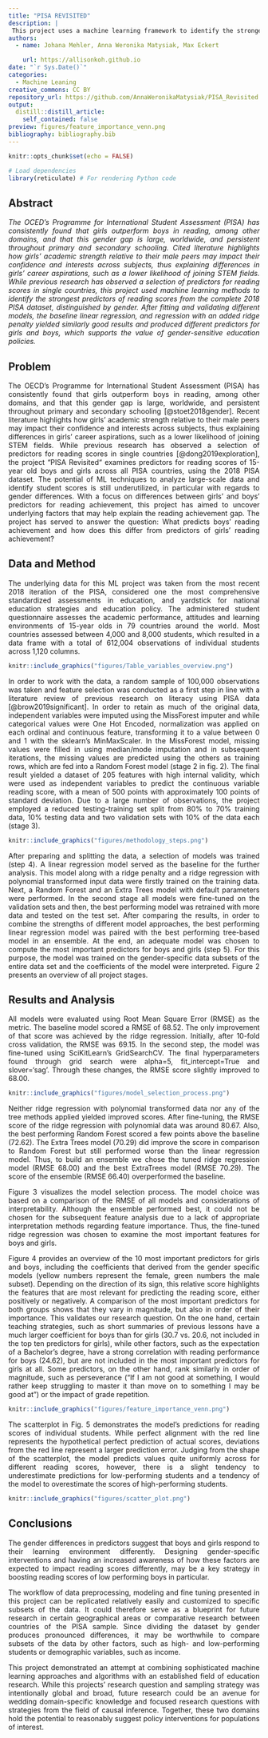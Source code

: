 ```yaml
---
title: "PISA REVISITED"
description: |
 This project uses a machine learning framework to identify the strongest predictors of reading scores, from the complete 2018 PISA dataset, for boys and girls
authors: 
  - name: Johana Mehler, Anna Weronika Matysiak, Max Eckert

    url: https://allisonkoh.github.io
date: "`r Sys.Date()`" 
categories: 
  - Machine Leaning
creative_commons: CC BY
repository_url: https://github.com/AnnaWeronikaMatysiak/PISA_Revisited
output: 
  distill::distill_article: 
    self_contained: false
preview: figures/feature_importance_venn.png
bibliography: bibliography.bib
---
```


```r
knitr::opts_chunk$set(echo = FALSE)

# Load dependencies 
library(reticulate) # For rendering Python code 
```

## Abstract 

<div style="text-align: justify"> *The OCED’s Programme for International Student Assessment (PISA) has consistently found that girls outperform boys in reading, among other domains, and that this gender gap is large, worldwide, and persistent throughout primary and secondary schooling. Cited literature highlights how girls’ academic strength relative to their male peers may impact their confidence and interests across subjects, thus explaining differences in girls’ career aspirations, such as a lower likelihood of joining STEM fields. While previous research has observed a selection of predictors for reading scores in single countries, this project used machine learning methods to identify the strongest predictors of reading scores from the complete 2018 PISA dataset, distinguished by gender. After fitting and validating different models, the baseline linear regression, and regression with an added ridge penalty yielded similarly good results and produced different predictors for girls and boys, which supports the value of gender-sensitive education policies.* </div>


## Problem

<div style="text-align: justify"> The OECD's Programme for International Student Assessment (PISA) has consistently found that girls outperform boys in reading, among other domains, and that this gender gap is large, worldwide, and persistent throughout primary and secondary schooling [@stoet2018gender]. Recent literature highlights how girls’ academic strength relative to their male peers may impact their confidence and interests across subjects, thus explaining differences in girls’ career aspirations, such as a lower likelihood of joining STEM fields. While previous research has observed a selection of predictors for reading scores in single countries [@dong2019exploration], the project “PISA Revisited“ examines predictors for reading scores of 15-year old boys and girls across all PISA countries, using the 2018 PISA dataset. The potential of ML techniques to analyze large-scale data and identify student scores is still underutilized, in particular with regards to gender differences. With a focus on differences between girls’ and boys’ predictors for reading achievement, this project has aimed to uncover underlying factors that may help explain the reading achievement gap. The project has served to answer the question: What predicts boys’ reading achievement and how does this differ from predictors of girls’ reading achievement?</div>


## Data and Method

<div style="text-align: justify"> 
The underlying data for this ML project was taken from the most recent 2018 iteration of the PISA, considered one the most comprehensive standardized assessments in education, and yardstick for national education strategies and education policy. The administered student questionnaire assesses the academic performance, attitudes and learning environments of 15-year olds in 79 countries around the world.  Most countries assessed between 4,000 and 8,000 students, which resulted in a data frame with a total of 612,004 observations of individual students across 1,120 columns. 

```r
knitr::include_graphics("figures/Table_variables_overview.png")
```

In order to work with the data, a random sample of 100,000 observations was taken and feature selection was conducted as a first step in line with a literature review of previous research on literacy using PISA data [@brow2019significant]. In order to retain as much of the original data, independent variables were imputed using the MissForest imputer and while categorical values were One Hot Encoded, normalization was applied on each ordinal and continuous feature, transforming it to a value between 0 and 1 with the sklearn’s MinMaxScaler.  In the MissForest model, missing values were filled in using median/mode imputation and in subsequent iterations, the missing values are predicted using the others as training rows, which are fed into a Random Forest model (stage 2 in fig. 2).  The final result yielded a dataset of 205 features with high internal validity, which were used as independent variables to predict the continuous variable reading score, with a mean of 500 points with approximately 100 points of standard deviation.  Due to a large number of observations, the project employed a reduced testing-training set split from 80% to 70% training data, 10% testing data and two validation sets with 10% of the data each (stage 3).

```r
knitr::include_graphics("figures/methodology_steps.png")
```

After preparing and splitting the data, a selection of models was trained (step 4).  A linear regression model served as the baseline for the further analysis. This model along with a ridge penalty and a ridge regression with polynomial transformed input data were firstly trained on the training data. Next, a Random Forest and an Extra Trees model with default parameters were performed. In the second stage all models were fine-tuned on the validation sets and then, the best performing model was retrained with more data and tested on the test set.  After comparing the results, in order to combine the strengths of different model approaches, the best performing linear regression model was paired with the best performing tree-based model in an ensemble. At the end, an adequate model was chosen to compute the most important predictors for boys and girls (step 5). For this purpose, the model was trained on the gender-specific data subsets of the entire data set and the coefficients of the model were interpreted. Figure 2 presents an overview of all project stages. </div>


## Results and Analysis

<div style="text-align: justify"> All models were evaluated using Root Mean Square Error (RMSE) as the metric. The baseline model scored a RMSE  of 68.52. The only improvement of that score was achieved by the ridge regression. Initially, after 10-fold cross validation, the RMSE was 69.15. In the second step, the model was fine-tuned using SciKitLearn’s GridSearchCV. The final hyperparameters found through grid search were alpha=5, fit_intercept=True and slover=‘sag’. Through these changes, the RMSE score slightly improved to 68.00.


```r
knitr::include_graphics("figures/model_selection_process.png")
```

Neither ridge regression with polynomial transformed data nor any of the tree methods applied yielded improved scores. After fine-tuning, the RMSE score of the ridge regression with polynomial data was around 80.67. Also, the best performing Random Forest scored a few points above the baseline (72.62). The Extra Trees model (70.29) did improve the score in comparison to Random Forest but still performed worse than the linear regression model. Thus, to build an ensemble we chose the tuned ridge regression model (RMSE 68.00) and the best ExtraTrees model (RMSE 70.29). The score of the ensemble (RMSE 66.40) overperformed the baseline. 

Figure 3 visualizes the model selection process. The model choice was based on a comparison of the RMSE of all models and considerations of interpretability. Although the ensemble performed best, it could not be chosen for the subsequent feature analysis due to a lack of appropriate interpretation methods regarding feature importance. Thus, the fine-tuned ridge regression was chosen to examine the most important features for boys and girls.  

Figure 4 provides an overview of the 10 most important predictors for girls and boys, including the coefficients that derived from the gender specific models (yellow numbers represent the female, green numbers the male subset). Depending on the direction of its sign, this relative score highlights the features that are most relevant for predicting the reading score, either positively or negatively. A comparison of the most important predictors for both groups shows that they vary in magnitude, but also in order of their importance. This validates our research question. On the one hand, certain teaching strategies, such as short summaries of previous lessons have a much larger coefficient for boys than for girls (30.7 vs. 20.6, not included in the top ten predictors for girls), while other factors, such as the expectation of a Bachelor’s degree, have a strong correlation with reading performance for boys (24.62), but are not included in the most important predictors for girls at all. Some predictors, on the other hand, rank similarly in order of magnitude, such as perseverance (“If I am not good at something, I would rather keep struggling to master it than move on to something I may be good at”) or the impact of grade repetition. 


```r
knitr::include_graphics("figures/feature_importance_venn.png")
```

The scatterplot in Fig. 5 demonstrates the model’s predictions for reading scores of individual students. While perfect alignment with the red line represents the hypothetical perfect prediction of actual scores, deviations from the red line represent a larger prediction error. Judging from the shape of the scatterplot, the model predicts values quite uniformly across for different reading scores, however, there is a slight tendency to underestimate predictions for low-performing students and a tendency of the model to overestimate the scores of high-performing students. </div>

```r
knitr::include_graphics("figures/scatter_plot.png")
```


## Conclusions
<div style="text-align: justify"> The gender differences in predictors suggest that boys and girls respond to their learning environment differently. Designing gender-specific interventions and having an increased awareness of how these factors are expected to impact reading scores differently, may be a key strategy in boosting reading scores of low performing boys in particular. 

The workflow of data preprocessing, modeling and fine tuning presented in this project can be replicated relatively easily and customized to specific subsets of the data. It could therefore serve as a blueprint for future research in certain geographical areas or comparative research between countries of the PISA sample. Since dividing the dataset by gender produces pronounced differences, it may be worthwhile to compare subsets of the data by other factors, such as high- and low-performing students or demographic variables, such as income. 

This project demonstrated an attempt at combining sophisticated machine learning approaches and algorithms with an established field of education research. While this projects’ research question and sampling strategy was intentionally global and broad, future research could be an avenue for wedding domain-specific knowledge and focused research questions with strategies from the field of causal inference. Together, these two domains hold the potential to reasonably suggest policy interventions for populations of interest. </div>


